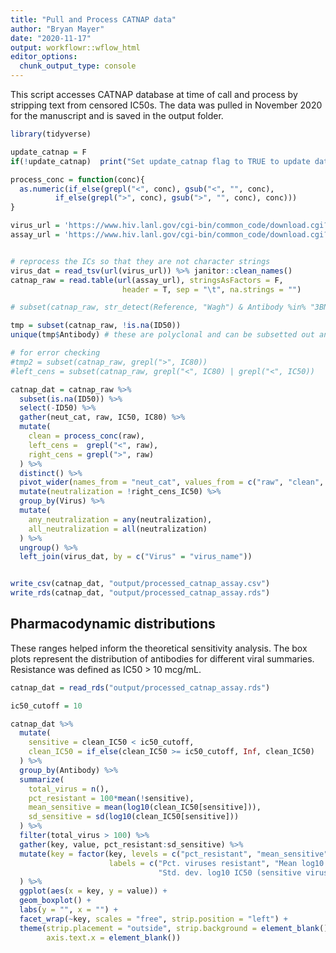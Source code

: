 ```yaml
---
title: "Pull and Process CATNAP data"
author: "Bryan Mayer"
date: "2020-11-17"
output: workflowr::wflow_html
editor_options:
  chunk_output_type: console
---
```


This script accesses CATNAP database at time of call and process by stripping text from censored IC50s. The data was pulled in November 2020 for the manuscript and is saved in the output folder.

```r
library(tidyverse)
```

```r

update_catnap = F
if(!update_catnap)  print("Set update_catnap flag to TRUE to update data for analysis.")

```

```r

process_conc = function(conc){
  as.numeric(if_else(grepl("<", conc), gsub("<", "", conc),
          if_else(grepl(">", conc), gsub(">", "", conc), conc)))
}

virus_url = 'https://www.hiv.lanl.gov/cgi-bin/common_code/download.cgi?/scratch/NEUTRALIZATION/viruses.txt'
assay_url = 'https://www.hiv.lanl.gov/cgi-bin/common_code/download.cgi?/scratch/NEUTRALIZATION/assay.txt'


# reprocess the ICs so that they are not character strings
virus_dat = read_tsv(url(virus_url)) %>% janitor::clean_names()
catnap_raw = read.table(url(assay_url), stringsAsFactors = F,
                         header = T, sep = "\t", na.strings = "")

# subset(catnap_raw, str_detect(Reference, "Wagh") & Antibody %in% "3BNC117/PGT135")

tmp = subset(catnap_raw, !is.na(ID50))
unique(tmp$Antibody) # these are polyclonal and can be subsetted out and ID50 can be removed

# for error checking
#tmp2 = subset(catnap_raw, grepl(">", IC80))
#left_cens = subset(catnap_raw, grepl("<", IC80) | grepl("<", IC50))

catnap_dat = catnap_raw %>%
  subset(is.na(ID50)) %>%
  select(-ID50) %>%
  gather(neut_cat, raw, IC50, IC80) %>%
  mutate(
    clean = process_conc(raw),
    left_cens =  grepl("<", raw),
    right_cens = grepl(">", raw)
  ) %>%
  distinct() %>%
  pivot_wider(names_from = "neut_cat", values_from = c("raw", "clean", "left_cens", "right_cens")) %>%
  mutate(neutralization = !right_cens_IC50) %>%
  group_by(Virus) %>%
  mutate(
    any_neutralization = any(neutralization),
    all_neutralization = all(neutralization)
  ) %>%
  ungroup() %>%
  left_join(virus_dat, by = c("Virus" = "virus_name"))


write_csv(catnap_dat, "output/processed_catnap_assay.csv")
write_rds(catnap_dat, "output/processed_catnap_assay.rds")

```

## Pharmacodynamic distributions

These ranges helped inform the theoretical sensitivity analysis. The box plots represent the distribution of antibodies for different viral summaries. Resistance was defined as IC50 > 10 mcg/mL.

```r
catnap_dat = read_rds("output/processed_catnap_assay.rds") 

ic50_cutoff = 10

catnap_dat %>%
  mutate(
    sensitive = clean_IC50 < ic50_cutoff,
    clean_IC50 = if_else(clean_IC50 >= ic50_cutoff, Inf, clean_IC50)
  ) %>%
  group_by(Antibody) %>%
  summarize(
    total_virus = n(),
    pct_resistant = 100*mean(!sensitive),
    mean_sensitive = mean(log10(clean_IC50[sensitive])),
    sd_sensitive = sd(log10(clean_IC50[sensitive]))
  ) %>%
  filter(total_virus > 100) %>%
  gather(key, value, pct_resistant:sd_sensitive) %>%
  mutate(key = factor(key, levels = c("pct_resistant", "mean_sensitive", "sd_sensitive"),
                      labels = c("Pct. viruses resistant", "Mean log10 IC50 (sensitive viruses)",
                                 "Std. dev. log10 IC50 (sensitive viruses)"))
  ) %>%
  ggplot(aes(x = key, y = value)) +
  geom_boxplot() +
  labs(y = "", x = "") +
  facet_wrap(~key, scales = "free", strip.position = "left") +
  theme(strip.placement = "outside", strip.background = element_blank(),
        axis.text.x = element_blank())
  

```
